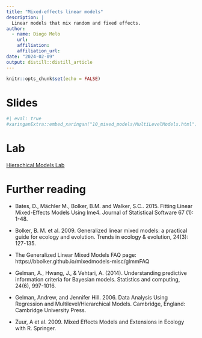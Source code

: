 ```yaml
---
title: "Mixed-effects linear models"
description: |
  Linear models that mix random and fixed effects.
author:
  - name: Diogo Melo
    url: 
    affiliation: 
    affiliation_url: 
date: "2024-02-09"
output: distill::distill_article
---
```


```r
knitr::opts_chunk$set(echo = FALSE)
```
# Slides

```r
#| eval: true
#xaringanExtra::embed_xaringan("10_mixed_models/MultiLevelModels.html")
```

# Lab

[Hierachical Models Lab](10_mixed_models/lab.html)


# Further reading

* Bates, D., Mächler M., Bolker, B.M. and Walker, S.C.. 2015. Fitting Linear Mixed-Effects Models Using lme4. Journal of Statistical Software 67 (1): 1-48.

* Bolker, B. M. et al. 2009. Generalized linear mixed models: a practical guide for ecology and evolution. Trends in ecology & evolution, 24(3): 127-135.

* The Generalized Linear Mixed Models FAQ page: https://bbolker.github.io/mixedmodels-misc/glmmFAQ

* Gelman, A., Hwang, J., & Vehtari, A. (2014). Understanding predictive information criteria for Bayesian models. Statistics and computing, 24(6), 997-1016.

* Gelman, Andrew, and Jennifer Hill. 2006. Data Analysis Using Regression and Multilevel/Hierarchical Models. Cambridge, England: Cambridge University Press.

* Zuur, A et al. 2009. Mixed Effects Models and Extensions in Ecology with R. Springer.




